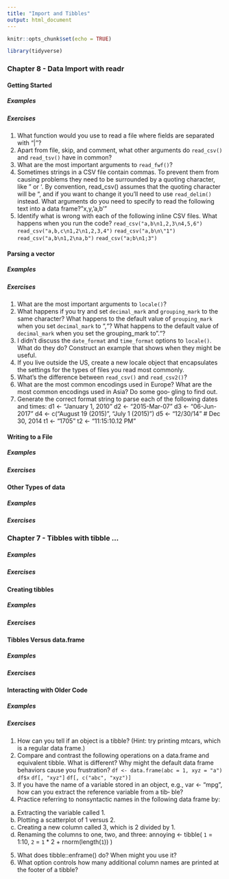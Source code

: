 ```yaml
---
title: "Import and Tibbles"
output: html_document
---
```

  
  ```r
knitr::opts_chunk$set(echo = TRUE)
```

```r
library(tidyverse)
```

### Chapter 8 - Data Import with readr

#### Getting Started

##### Examples 

##### Exercises

1. What function would you use to read a file where fields are separated with “|”?
2. Apart from file, skip, and comment, what other arguments do `read_csv()` and `read_tsv()` have in common?
3. What are the most important arguments to `read_fwf()`?
4. Sometimes strings in a CSV file contain commas. To prevent them from causing problems they need to be surrounded by a quoting character, like " or '. By convention, read_csv() assumes that the quoting character will be ", and if you want to change it you’ll need to use `read_delim()` instead. What arguments do you need to specify to read the following text into a data frame?
"x,y\n1,'a,b'"
5. Identify what is wrong with each of the following inline CSV files. What happens when you run the code?
`read_csv("a,b\n1,2,3\n4,5,6")`
`read_csv("a,b,c\n1,2\n1,2,3,4")`
`read_csv("a,b\n\"1")`
`read_csv("a,b\n1,2\na,b")`
`read_csv("a;b\n1;3")`

#### Parsing a vector
##### Examples 

##### Exercises
1. What are the most important arguments to `locale()`? 
2. What happens if you try and set `decimal_mark` and `grouping_mark` to the same character? What happens to the default value of `grouping_mark` when you set `decimal_mark` to ",“? What happens to the default value of `decimal_mark` when you set the grouping_mark to ".“?
3. I didn’t discuss the `date_format` and `time_format` options to `locale()`. What do they do? Construct an example that shows when they might be useful.
4. If you live outside the US, create a new locale object that encapsulates the settings for the types of files you read most commonly.
5. What’s the difference between `read_csv()` and `read_csv2()`?
6. What are the most common encodings used in Europe? What are the most common encodings used in Asia? Do some goo‐ gling to find out.
7. Generate the correct format string to parse each of the following dates and times:
  d1 <- "January 1, 2010"
d2 <- "2015-Mar-07"
d3 <- "06-Jun-2017"
d4 <- c("August 19 (2015)", "July 1 (2015)") d5 <- "12/30/14" # Dec 30, 2014
t1 <- "1705"
t2 <- "11:15:10.12 PM"

#### Writing to a File 
##### Examples 

##### Exercises
#### Other Types of data 
##### Examples 

##### Exercises
### Chapter 7 - Tibbles with tibble ... 
##### Examples 

##### Exercises
#### Creating tibbles
##### Examples 

##### Exercises
#### Tibbles Versus data.frame 
##### Examples 

##### Exercises
#### Interacting with Older Code 
##### Examples 

##### Exercises

1. How can you tell if an object is a tibble? (Hint: try printing mtcars, which is a regular data frame.)
2. Compare and contrast the following operations on a data.frame and equivalent tibble. What is different? Why might the default data frame behaviors cause you frustration?
`df <- data.frame(abc = 1, xyz = "a")`
`df$x`
`df[, "xyz"]`
`df[, c("abc", "xyz")]`
3. If you have the name of a variable stored in an object, e.g., var <- "mpg", how can you extract the reference variable from a tib‐ ble?
4. Practice referring to nonsyntactic names in the following data frame by:
  a. Extracting the variable called 1.
b. Plotting a scatterplot of 1 versus 2.
c. Creating a new column called 3, which is 2 divided by 1.
d. Renaming the columns to one, two, and three:
  annoying <- tibble(
    `1` = 1:10,
    `2` = `1` * 2 + rnorm(length(`1`))
  )
5. What does tibble::enframe() do? When might you use it?
6. What option controls how many additional column names are
printed at the footer of a tibble?
